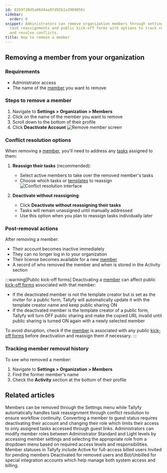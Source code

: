 ```yaml
---
id: 8359f20d5a66d4aa97d92b1a3989056c
sidebar:
  order: 8
snippet: Administrators can remove organization members through settings while managing
  task reassignments and public kick-off forms with options to track removal history
  and resolve conflicts.
title: How to remove a member
---
```


## Removing a member from your organization

### Requirements
- Administrator access
- The name of the [member](/products/pro/documenting/members/) you want to remove

### Steps to remove a member

1. Navigate to **Settings > Organization > Members**
2. Click on the name of the member you want to remove
3. Scroll down to the bottom of their profile
4. Click **Deactivate Account**
   ![Remove member screen](https://screenshots.tallyfy.com/tallyfy%2Fpro%2Fdesktop-light-remove-member.png)

### Conflict resolution options

When removing a [member](/products/pro/documenting/members/), you'll need to address any [tasks](/products/pro/tracking-and-tasks/tasks/) assigned to them:

1. **Reassign their tasks** (recommended):
   - Select active members to take over the removed member's tasks
   - Choose which tasks or [templates](/products/pro/documenting/templates/) to reassign
   ![Conflict resolution interface](https://screenshots.tallyfy.com/tallyfy%2Fpro%2Fdesktop-light-conflict-resolution-example.png)

2. **Deactivate without reassigning**:
   - Click **Deactivate without reassigning their tasks**
   - Tasks will remain unassigned until manually addressed
   - Use this option when you plan to reassign tasks individually later

### Post-removal actions

After removing a member:
- Their account becomes inactive immediately
- They can no longer log in to your organization
- Their license becomes available for a new [member](/products/pro/documenting/members/)
- A record of who removed the member and when is stored in the Activity section

:::warning[Public kick-off forms]
Deactivating a [member](/products/pro/documenting/members/) can affect public [kick-off forms](/products/pro/launching/triggers/kick-off-forms/) associated with that member:

- If the deactivated member is not the template creator but is set as the inviter for a public form, Tallyfy will automatically update it with the template creator name and keep public sharing ON
- If the deactivated member is the template creator of a public form, Tallyfy will turn OFF public sharing and make the copied URL invalid until public sharing is turned ON again with a newly selected member

To avoid disruption, check if the [member](/products/pro/documenting/members/) is associated with any public [kick-off forms](/products/pro/launching/triggers/kick-off-forms/) before deactivation and reassign them if necessary.
:::

### Tracking member removal history

To see who removed a member:
1. Navigate to **Settings > Organization > Members**
2. Find the former member's name
3. Check the **Activity** section at the bottom of their profile


## Related articles
<CardGrid>
<LinkTitleCard header="<b>Org Settings > Remove a Member</b>" href="/products/pro/settings/org-settings/how-can-i-remove-a-member-from-my-tallyfy-organization/" > Members can be removed through the Settings menu while Tallyfy automatically handles task reassignment through conflict resolution to ensure workflow continuity. </LinkTitleCard>
<LinkTitleCard header="<b>Members > Convert a member to a guest</b>" href="/products/pro/documenting/members/convert-member-to-guest/" > Converting a member to guest status requires deactivating their account and changing their role which limits their access to only assigned tasks accessed through guest links. </LinkTitleCard>
<LinkTitleCard header="<b>Members > Change the role of a member</b>" href="/products/pro/documenting/members/how-can-i-change-a-members-role-in-tallyfy/" > Administrators can modify member roles between Administrator Standard and Light levels by accessing member settings and selecting the appropriate role from a dropdown menu based on required access levels and responsibilities. </LinkTitleCard>
<LinkTitleCard header="<b>Org Settings > Understanding Member Statuses</b>" href="/products/pro/settings/org-settings/understanding-member-statuses/" > Member statuses in Tallyfy include Active for full-access billed users Invited for pending members Deactivated for removed users and Bot/Unbilled for special integration accounts which help manage both system access and billing. </LinkTitleCard>
</CardGrid>